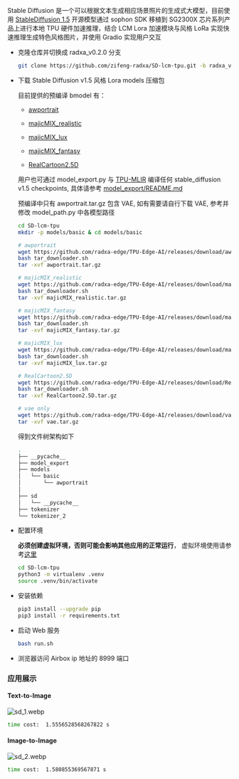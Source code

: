 Stable Diffusion 是一个可以根据文本生成相应场景照片的生成式大模型，目前使用 [StableDiffusion 1.5](https://huggingface.co/runwayml/stable-diffusion-v1-5)
开源模型通过 sophon SDK 移植到 SG2300X 芯片系列产品上进行本地 TPU 硬件加速推理，结合 LCM Lora 加速模块与风格 LoRa 实现快速推理生成特色风格图片，并使用 Gradio 实现用户交互

- 克隆仓库并切换成 radxa_v0.2.0 分支

  ```bash
  git clone https://github.com/zifeng-radxa/SD-lcm-tpu.git -b radxa_v0.2.0
  ```

- 下载 Stable Diffusion v1.5 风格 Lora models 压缩包

  目前提供的预编译 bmodel 有：

  - [awportrait](https://civitai.com/models/61170/awportrait)

  - [majicMIX_realistic](https://civitai.com/models/43331/majicmix-realistic)

  - [majicMIX_lux](https://civitai.com/models/56967/majicmix-lux)

  - [majicMIX_fantasy](https://civitai.com/models/41865/majicmix-fantasy)

  - [RealCartoon2.5D](https://civitai.com/models/218376/realcartoon-25d)

  用户也可通过 model_export.py 与 [TPU-MLIR](../model-compile) 编译任何 stable_diffusion v1.5 checkpoints, 具体请参考 [model_export/README.md](https://github.com/zifeng-radxa/SD-lcm-tpu/blob/radxa_v0.2.0/model_export/README.md)

  预编译中只有 awportrait.tar.gz 包含 VAE, 如有需要请自行下载 VAE, 参考并修改 model_path.py 中各模型路径

  ```bash
  cd SD-lcm-tpu
  mkdir -p models/basic & cd models/basic

  # awportrait
  wget https://github.com/radxa-edge/TPU-Edge-AI/releases/download/awportrait/tar_downloader.sh
  bash tar_downloader.sh
  tar -xvf awportrait.tar.gz

  # majicMIX_realistic
  wget https://github.com/radxa-edge/TPU-Edge-AI/releases/download/majicMIX_realistic/tar_downloader.sh
  bash tar_downloader.sh
  tar -xvf majicMIX_realistic.tar.gz

  # majicMIX_fantasy
  wget https://github.com/radxa-edge/TPU-Edge-AI/releases/download/majicMIX_fantasy/tar_downloader.sh
  bash tar_downloader.sh
  tar -xvf majicMIX_fantasy.tar.gz

  # majicMIX_lux
  wget https://github.com/radxa-edge/TPU-Edge-AI/releases/download/majicMIX_lux/tar_downloader.sh
  bash tar_downloader.sh
  tar -xvf majicMIX_lux.tar.gz

  # RealCartoon2.5D
  wget https://github.com/radxa-edge/TPU-Edge-AI/releases/download/RealCartoon2.5D/tar_downloader.sh
  bash tar_downloader.sh
  tar -xvf RealCartoon2.5D.tar.gz

  # vae only
  wget https://github.com/radxa-edge/TPU-Edge-AI/releases/download/vae/vae.tar.gz
  tar -xvf vae.tar.gz
  ```

  得到文件树架构如下

  ```bash
  .
  ├── __pycache__
  ├── model_export
  ├── models
  │   └── basic
  │       └── awportrait
  │  
  ├── sd
  │   └── __pycache__
  ├── tokenizer
  └── tokenizer_2
  ```

- 配置环境

  **必须创建虚拟环境，否则可能会影响其他应用的正常运行**， 虚拟环境使用请参考[这里](../app-development/virtualenv_usage)

  ```bash
  cd SD-lcm-tpu
  python3 -m virtualenv .venv
  source .venv/bin/activate
  ```

- 安装依赖

  ```bash
  pip3 install --upgrade pip
  pip3 install -r requirements.txt
  ```

- 启动 Web 服务

  ```bash
  bash run.sh
  ```

- 浏览器访问 Airbox ip 地址的 8999 端口

### 应用展示
#### Text-to-Image
![sd_1.webp](/img/general-tutorial/tpu_ai/sd_1.webp)

```bash
time cost:  1.5556528568267822 s
```

#### Image-to-Image
![sd_2.webp](/img/general-tutorial/tpu_ai/sd_2.webp)

```bash
time cost:  1.580855369567871 s
```
